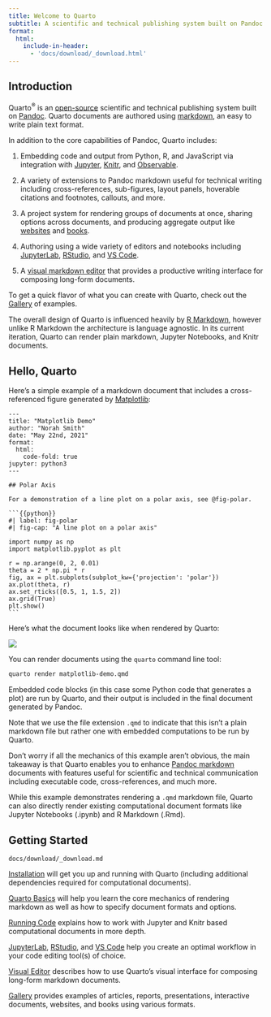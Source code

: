 ```yaml
---
title: Welcome to Quarto
subtitle: A scientific and technical publishing system built on Pandoc
format:
  html:
    include-in-header: 
      - 'docs/download/_download.html'
---
```


## Introduction

Quarto^[®]{.trademark}^ is an [open-source](https://github.com/quarto-dev/quarto-cli) scientific and technical publishing system built on [Pandoc](https://pandoc.org). Quarto documents are authored using [markdown](https://en.wikipedia.org/wiki/Markdown), an easy to write plain text format.

In addition to the core capabilities of Pandoc, Quarto includes:

1.  Embedding code and output from Python, R, and JavaScript via integration with [Jupyter](https://jupyter.org/), [Knitr](https://yihui.org/knitr/), and [Observable](https://github.com/observablehq/).

2.  A variety of extensions to Pandoc markdown useful for technical writing including cross-references, sub-figures, layout panels, hoverable citations and footnotes, callouts, and more.

3.  A project system for rendering groups of documents at once, sharing options across documents, and producing aggregate output like [websites](docs/websites/website-basics.qmd) and [books](docs/books/book-basics.qmd).

4.  Authoring using a wide variety of editors and notebooks including [JupyterLab](docs/tools/jupyter-lab.qmd), [RStudio](docs/tools/rstudio.qmd), and [VS Code](docs/tools/vscode.qmd).

5.  A [visual markdown editor](docs/visual-editor/) that provides a productive writing interface for composing long-form documents.

To get a quick flavor of what you can create with Quarto, check out the [Gallery](docs/gallery/) of examples.

The overall design of Quarto is influenced heavily by [R Markdown](https://rmarkdown.rstudio.com/), however unlike R Markdown the architecture is language agnostic. In its current iteration, Quarto can render plain markdown, Jupyter Notebooks, and Knitr documents.

## Hello, Quarto

Here's a simple example of a markdown document that includes a cross-referenced figure generated by [Matplotlib](https://matplotlib.org/):

    ---
    title: "Matplotlib Demo"
    author: "Norah Smith"
    date: "May 22nd, 2021"
    format: 
      html:
        code-fold: true
    jupyter: python3
    ---

    ## Polar Axis

    For a demonstration of a line plot on a polar axis, see @fig-polar.

    ```{{python}}
    #| label: fig-polar
    #| fig-cap: "A line plot on a polar axis"

    import numpy as np
    import matplotlib.pyplot as plt

    r = np.arange(0, 2, 0.01)
    theta = 2 * np.pi * r
    fig, ax = plt.subplots(subplot_kw={'projection': 'polar'})
    ax.plot(theta, r)
    ax.set_rticks([0.5, 1, 1.5, 2])
    ax.grid(True)
    plt.show()
    ```

Here's what the document looks like when rendered by Quarto:

![](docs/getting-started/images/hello-quarto.png){.border .preview-image fig-alt="This is an example of a Quarto document with one section containing one data visualization. At the top of the document in larger text is the title ('Matplotlib Demo'). On the following line in normal-sized text is the author (Norah Smith), and underneath that is the document date (May 22, 2021). Underneath that in large text is the section title, 'Polar Axis'. Afterwards, there is a line of text: 'For a demonstration of a line plot on a polar axis, see fig.1'. Under that is a triangle pointing at the word 'Code', indicating a code-fold button. Below this is a plot of a straight line in polar coordinates. There is a large black circle containing 4 smaller concentric gray circles with 4 axes overlaid on it. Angle measurements are indicated on the largest outer circle, starting at 0 degrees on the right side of the circle and continuing around the circle in 45 degree increments; 90 degrees is labeled at the top of the circle, 180 degrees is labeled at the left of the circle, and 270 degrees is labeled at the bottom of the circle. There are four axes on this circle, each of which are straight lines that run from one side of the circle through the origin. One axis begins at 0 degrees, goes through the origin, and ends at 180 degrees. The next starts at 45 degrees and ends at 225 degrees. Another one starts at 90 degrees and ends at 270 degrees. The last starts at 135 degrees and ends at 315 degrees. Each of the four gray concentric circles has a label on their border between the 0 degree and 45 degree marks indicating the length of their radius. From smallest to largest, the circles are labeled 0.5, 1, 1.5, and 2.0. There is a blue line that starts at the origin (the intersection of the four axes) and spirals outward. Below this plot is the caption: 'Figure 1: A line plot on a polar axis.'"}

You can render documents using the `quarto` command line tool:

``` bash
quarto render matplotlib-demo.qmd
```

Embedded code blocks (in this case some Python code that generates a plot) are run by Quarto, and their output is included in the final document generated by Pandoc.

Note that we use the file extension `.qmd` to indicate that this isn't a plain markdown file but rather one with embedded computations to be run by Quarto.

Don't worry if all the mechanics of this example aren't obvious, the main takeaway is that Quarto enables you to enhance [Pandoc markdown](https://pandoc.org/MANUAL.html#pandocs-markdown) documents with features useful for scientific and technical communication including executable code, cross-references, and much more.

::: callout-note
While this example demonstrates rendering a `.qmd` markdown file, Quarto can also directly render existing computational document formats like Jupyter Notebooks (.ipynb) and R Markdown (.Rmd).
:::

## Getting Started

```.include
docs/download/_download.md
```

[Installation](docs/getting-started/installation.qmd) will get you up and running with Quarto (including additional dependencies required for computational documents).

[Quarto Basics](docs/getting-started/quarto-basics.qmd) will help you learn the core mechanics of rendering markdown as well as how to specify document formats and options.

[Running Code](docs/computations/running-code.qmd) explains how to work with Jupyter and Knitr based computational documents in more depth.

[JupyterLab](docs/tools/jupyter-lab.qmd), [RStudio](docs/tools/rstudio.qmd), and [VS Code](docs/tools/vscode.qmd) help you create an optimal workflow in your code editing tool(s) of choice.

[Visual Editor](docs/visual-editor/) describes how to use Quarto's visual interface for composing long-form markdown documents.

[Gallery](docs/gallery/) provides examples of articles, reports, presentations, interactive documents, websites, and books using various formats.

